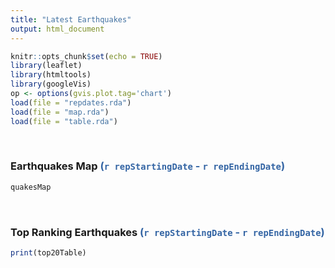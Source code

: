 ```yaml
---
title: "Latest Earthquakes"
output: html_document
---
```


```r
knitr::opts_chunk$set(echo = TRUE)
library(leaflet)
library(htmltools)
library(googleVis)
op <- options(gvis.plot.tag='chart')
load(file = "repdates.rda")
load(file = "map.rda")
load(file = "table.rda")
```
<br style="margin-top: 20px">

### Earthquakes Map <font color="#3465A4">(`r repStartingDate` - `r repEndingDate`)</font>

```r
quakesMap
```
<br style="margin-top: 20px">

### Top Ranking Earthquakes <font color="#3465A4">(`r repStartingDate` - `r repEndingDate`)</font>

```r
print(top20Table)
```
<br style="margin-top: 20px">
